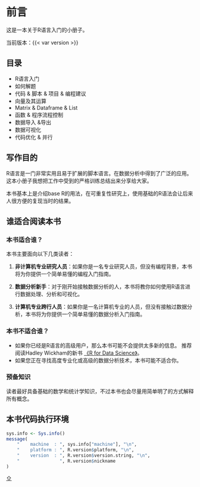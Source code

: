 # 前言 {.unnumbered}

<a name="header"></a>

这是一本关于R语言入门的小册子。

当前版本：{{< var version >}}

## 目录

* R语言入门
* 如何解题
* 代码 & 脚本 & 项目 & 编程建议
* 向量及其运算
* Matrix & Dataframe & List
* 函数 & 程序流程控制
* 数据导入 &导出
* 数据可视化
* 代码优化 & 并行

## 写作目的
R语言是一门非常实用且易于扩展的脚本语言。在数据分析中得到了广泛的应用。
这本小册子我想把工作中受到的严格训练总结出来分享给大家。

本书基本上是介绍base R的用法，在可重复性研究上，使用基础的R语法会让后来人很方便的复现当时的结果。

## 谁适合阅读本书

### 本书适合谁？
本书主要面向以下几类读者：

(@) **非计算机专业研究人员**：如果你是一名专业研究人员，但没有编程背景，本书将为你提供一个简单易懂的编程入门指南。

(@) **数据分析新手**：对于刚开始接触数据分析的人，本书将教你如何使用R语言进行数据处理、分析和可视化。

(@) **计算机专业跨行人员**：如果你是一名计算机专业的人员，但没有接触过数据分析，本书将为你提供一个简单易懂的数据分析入门指南。

### 本书不适合谁？

- 如果你已经是R语言的高级用户，那么本书可能不会提供太多新的信息。
推荐阅读Hadley Wickham的新书 [《R for Data Science》](https://r4ds.hadley.nz/){target="_blank"}。
- 如果您正在寻找高度专业化或高级的数据分析技术，本书可能不适合你。

### 预备知识

读者最好具备基础的数学和统计学知识，不过本书也会尽量用简单明了的方式解释所有概念。



## 本书代码执行环境
```r
sys.info <- Sys.info()
message(
    "    machine  : ", sys.info["machine"], "\n",
    "    platform : ", R.version$platform, "\n",
    "    version  : ", R.version$version.string, "\n",
    "               ", R.version$nickname
)
```
[⇧](#header)